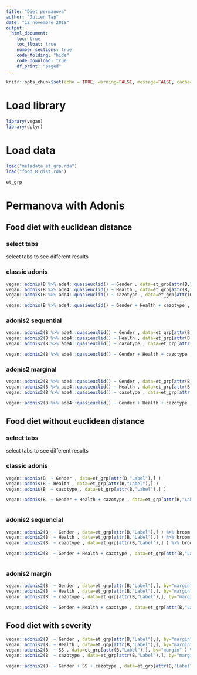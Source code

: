 ```yaml
---
title: "Diet permanova"
author: "Julien Tap"
date: "12 novembre 2018"
output: 
  html_document:
    toc: true
    toc_float: true
    number_sections: true
    code_folding: "hide"
    code_download: true
    df_print: "paged"
---
```


```r
knitr::opts_chunk$set(echo = TRUE, warning=FALSE, message=FALSE, cache=FALSE)
```

# Load library
```r

library(vegan)
library(dplyr)


```

# Load data
```r
load("metadata_et_grp.rda")
load("food_B_dist.rda")

et_grp
```


# Permanova with Adonis

## Food diet with euclidean distance {.tabset  .tabset-pills} 

### select tabs

select tabs to see different results

### classic adonis
```r

vegan::adonis(B %>% ade4::quasieuclid() ~ Gender , data=et_grp[attr(B,"Label"),] ) 
vegan::adonis(B %>% ade4::quasieuclid() ~ Health , data=et_grp[attr(B,"Label"),] )
vegan::adonis(B %>% ade4::quasieuclid() ~ cazotype , data=et_grp[attr(B,"Label"),] )

vegan::adonis(B %>% ade4::quasieuclid() ~ Gender + Health + cazotype , data=et_grp[attr(B,"Label"),] )

```

### adonis2 sequential
```r
vegan::adonis2(B %>% ade4::quasieuclid() ~ Gender , data=et_grp[attr(B,"Label"),] ) %>% broom::tidy()
vegan::adonis2(B %>% ade4::quasieuclid() ~ Health , data=et_grp[attr(B,"Label"),] ) %>% broom::tidy()
vegan::adonis2(B %>% ade4::quasieuclid() ~ cazotype , data=et_grp[attr(B,"Label"),] ) %>% broom::tidy()

vegan::adonis2(B %>% ade4::quasieuclid() ~ Gender + Health + cazotype , data=et_grp[attr(B,"Label"),] ) %>% broom::tidy()

```


### adonis2 marginal
```r
vegan::adonis2(B %>% ade4::quasieuclid() ~ Gender , data=et_grp[attr(B,"Label"),], by="margin" ) %>% broom::tidy()
vegan::adonis2(B %>% ade4::quasieuclid() ~ Health , data=et_grp[attr(B,"Label"),], by="margin" ) %>% broom::tidy()
vegan::adonis2(B %>% ade4::quasieuclid() ~ cazotype , data=et_grp[attr(B,"Label"),], by="margin" ) %>% broom::tidy()

vegan::adonis2(B %>% ade4::quasieuclid() ~ Gender + Health + cazotype , data=et_grp[attr(B,"Label"),], by="margin" ) %>% broom::tidy()
```



## Food diet without euclidean distance {.tabset  .tabset-pills} 

### select tabs

select tabs to see different results

### classic adonis
```r

vegan::adonis(B  ~ Gender , data=et_grp[attr(B,"Label"),] ) 
vegan::adonis(B ~ Health , data=et_grp[attr(B,"Label"),] ) 
vegan::adonis(B  ~ cazotype , data=et_grp[attr(B,"Label"),] ) 

vegan::adonis(B  ~ Gender + Health + cazotype , data=et_grp[attr(B,"Label"),] ) 



```


### adonis2 sequencial
```r

vegan::adonis2(B  ~ Gender , data=et_grp[attr(B,"Label"),] ) %>% broom::tidy()
vegan::adonis2(B  ~ Health , data=et_grp[attr(B,"Label"),] ) %>% broom::tidy()
vegan::adonis2(B  ~ cazotype , data=et_grp[attr(B,"Label"),] ) %>% broom::tidy()

vegan::adonis2(B  ~ Gender + Health + cazotype , data=et_grp[attr(B,"Label"),] ) %>% broom::tidy()



```


### adonis2 margin
```r

vegan::adonis2(B  ~ Gender , data=et_grp[attr(B,"Label"),], by="margin" ) %>% broom::tidy()
vegan::adonis2(B  ~ Health , data=et_grp[attr(B,"Label"),], by="margin" ) %>% broom::tidy()
vegan::adonis2(B  ~ cazotype , data=et_grp[attr(B,"Label"),], by="margin" ) %>% broom::tidy()

vegan::adonis2(B  ~ Gender + Health + cazotype , data=et_grp[attr(B,"Label"),], by="margin" ) %>% broom::tidy()
```


## Food diet with severity



```r

vegan::adonis2(B  ~ Gender , data=et_grp[attr(B,"Label"),], by="margin" ) %>% broom::tidy()
vegan::adonis2(B  ~ Health , data=et_grp[attr(B,"Label"),], by="margin" ) %>% broom::tidy()
vegan::adonis2(B  ~ SS , data=et_grp[attr(B,"Label"),], by="margin" ) %>% broom::tidy()
vegan::adonis2(B  ~ cazotype , data=et_grp[attr(B,"Label"),], by="margin" ) %>% broom::tidy()

vegan::adonis2(B  ~ Gender + SS + cazotype , data=et_grp[attr(B,"Label"),], by="margin" ) %>% broom::tidy()
```




